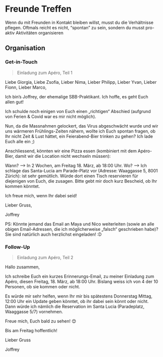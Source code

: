# Freunde Treffen

Wenn du mit Freunden in Kontakt bleiben willst, musst du die Verhältnisse pflegen. Oftmals reicht es nicht, "spontan" zu sein, sondern du musst pro-aktiv Aktivitäten organisieren

## Organisation

### Get-in-Touch

> Einladung zum Apéro, Teil 1

Liebe Giorgia, Liebe Zsofia, Lieber Nima, Lieber Philipp, Lieber Yvan, Lieber Fionn, Lieber Marco,

Ich bin’s Joffrey, der ehemalige SBB-Praktikant. Ich hoffe, es geht Euch allen gut! 

Ich schulde noch einigen von Euch einen „richtigen“ Abschied (aufgrund von Ferien & Covid war es mir nicht möglich). 

Nun, da die Massnahmen gelockert, das Virus abgeschwächt wurde und wir uns wärmeren Frühlings-Zeiten nähern, wollte ich Euch spontan fragen, ob Ihr nicht Zeit & Lust hättet, ein Feierabend-Bier trinken zu gehen? Ich lade Euch alle ein ;)

 Anschliessend, könnten wir eine Pizza essen (kombiniert mit dem Apéro-Bier, damit wir die Location nicht wechseln müssen):

Wann? —> In 2 Wochen, am Freitag 18. März, ab 18:00 Uhr.
Wo? —> Ich schlage das Santa-Lucia am Parade-Platz vor (Adresse: Waaggasse 5, 8001 Zürich): ist sehr gemütlich. Würde dort einen Tisch reservieren für diejenigen von Euch, die zusagen. Bitte gebt mir doch kurz Bescheid, ob Ihr kommen könntet.

Ich freue mich, wenn Ihr dabei seid! 

Lieber Gruss,

Joffrey

PS: Könnte jemand das Email an Maya und Nico weiterleiten (sowie an alle obigen Email-Adressen, die ich möglicherweise „falsch“ geschrieben habe)? Sie sind natürlich auch herzlichst eingeladen! :D

### Follow-Up

> Einladung zum Apéro, Teil 2

Hallo zusammen,

Ich schreibe Euch ein kurzes Erinnerungs-Email, zu meiner Einladung zum Apéro, diesen Freitag, 18. März, ab 18:00 Uhr. Bislang weiss ich von 4 der 10 Personen, ob sie kommen oder nicht.

Es würde mir sehr helfen, wenn Ihr mir bis spätestens Donnerstag Mittag, 12:00 Uhr ein Update geben könntet, ob ihr dabei sein könnt oder nicht. Dann würde ich nämlich die Reservation im Santa Lucia (Paradeplatz, Waaggasse 5/7) vornehmen.

Freue mich, Euch bald zu sehen! 😊

Bis am Freitag hoffentlich! 

Lieber Gruss

Joffrey



